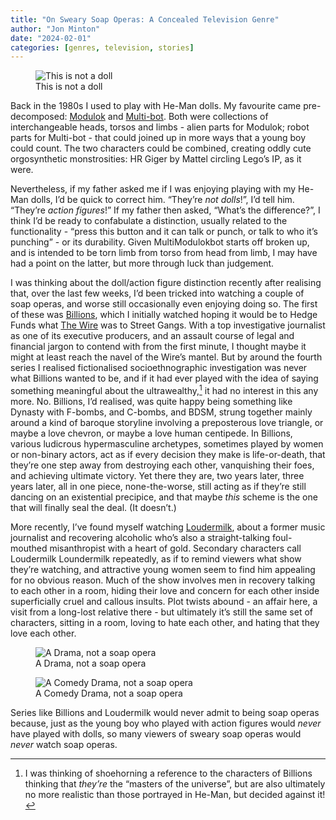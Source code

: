 ```yaml
---
title: "On Sweary Soap Operas: A Concealed Television Genre"
author: "Jon Minton"
date: "2024-02-01"
categories: [genres, television, stories]
---
```


![This is not a doll](Multibot.webp){fig-alt="An image of Multibot, a He-Man toy from the 1980s. Source: https://he-man.fandom.com/wiki/Multi-Bot"}

Back in the 1980s I used to play with He-Man dolls. My favourite came pre-decomposed: [Modulok](https://he-man.fandom.com/wiki/Modulok) and [Multi-bot](https://he-man.fandom.com/wiki/Multi-Bot). Both were collections of interchangeable heads, torsos and limbs - alien parts for Modulok; robot parts for Multi-bot - that could joined up in more ways that a young boy could count. The two characters could be combined, creating oddly cute orgosynthetic monstrosities: HR Giger by Mattel circling Lego's IP, as it were.

Nevertheless, if my father asked me if I was enjoying playing with my He-Man dolls, I'd be quick to correct him. "They're *not dolls*!", I'd tell him. "They're *action figures*!" If my father then asked, "What's the difference?", I think I'd be ready to confabulate a distinction, usually related to the functionality - "press this button and it can talk or punch, or talk to who it's punching" - or its durability. Given MultiModulokbot starts off broken up, and is intended to be torn limb from torso from head from limb, I may have had a point on the latter, but more through luck than judgement.

I was thinking about the doll/action figure distinction recently after realising that, over the last few weeks, I'd been tricked into watching a couple of soap operas, and worse still occasionally even enjoying doing so. The first of these was [Billions](https://en.wikipedia.org/wiki/Billions_(TV_series)), which I initially watched hoping it would be to Hedge Funds what [The Wire](https://en.wikipedia.org/wiki/The_Wire) was to Street Gangs. With a top investigative journalist as one of its executive producers, and an assault course of legal and financial jargon to contend with from the first minute, I thought maybe it might at least reach the navel of the Wire's mantel. But by around the fourth series I realised fictionalised socioethnographic investigation was never what Billions wanted to be, and if it had ever played with the idea of saying something meaningful about the ultrawealthy,[^1] it had no interest in this any more. No. Billions, I'd realised, was quite happy being something like Dynasty with F-bombs, and C-bombs, and BDSM, strung together mainly around a kind of baroque storyline involving a preposterous love triangle, or maybe a love chevron, or maybe a love human centipede. In Billions, various ludicrous hypermasculine archetypes, sometimes played by women or non-binary actors, act as if every decision they make is life-or-death, that they're one step away from destroying each other, vanquishing their foes, and achieving ultimate victory. Yet there they are, two years later, three years later, all in one piece, none-the-worse, still acting as if they're still dancing on an existential precipice, and that maybe *this* scheme is the one that will finally seal the deal. (It doesn't.)

[^1]: I was thinking of shoehorning a reference to the characters of Billions thinking that *they're* the "masters of the universe", but are also ultimately no more realistic than those portrayed in He-Man, but decided against it! 

More recently, I've found myself watching [Loudermilk](https://en.wikipedia.org/wiki/Loudermilk_(TV_series)), about a former music journalist and recovering alcoholic who's also a straight-talking foul-mouthed misanthropist with a heart of gold. Secondary characters call Loudermilk Loundermilk repeatedly, as if to remind viewers what show they're watching, and attractive young women seem to find him appealing for no obvious reason. Much of the show involves men in recovery talking to each other in a room, hiding their love and concern for each other inside superficially cruel and callous insults. Plot twists abound - an affair here, a visit from a long-lost relative there - but ultimately it's still the same set of characters, sitting in a room, loving to hate each other, and hating that they love each other.


::: {layout-ncol=2}

![A Drama, not a soap opera](https://m.media-amazon.com/images/M/MV5BYTMyZGNjYTUtNzNhYS00MDM0LWJlNjktYTFhMmM3ZjE0ZDMxXkEyXkFqcGdeQXVyOTA3MTMyOTk@._V1_.jpg){fig-alt="The TV Show Billions"}

![A Comedy Drama, not a soap opera](https://m.media-amazon.com/images/M/MV5BMjEwMjI4MjIzNl5BMl5BanBnXkFtZTgwNDA2NDQxMzI@._V1_FMjpg_UX1000_.jpg){fig-alt="The TV Show Loudermilk"}

:::


Series like Billions and Loudermilk would never admit to being soap operas because, just as the young boy who played with action figures would *never* have played with dolls, so many viewers of sweary soap operas would *never* watch soap operas. 